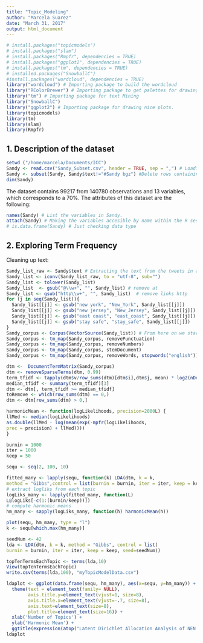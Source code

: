 ```yaml
---
title: "Topic_Modeling"
author: "Marcela Suarez"
date: "March 31, 2017"
output: html_document
---
```


```r
# install.packages("topicmodels")
# install.packages("slam")
# install.packages("Rmpfr", dependencies = TRUE)
# install.packages("ggplot2", dependencies = TRUE)
# install.packages("tm", dependencies = TRUE)
# installed.packages("SnowballC")
#install.packages("wordcloud", dependencies = TRUE)
library("wordcloud") # Importing package to build the wordcloud
library("RColorBrewer") # Importing package to get palettes for drawing nice plots.
library("tm") # Importing package for text Mining
library("SnowballC")
library("ggplot2") # Importing package for drawing nice plots.
library(topicmodels)
library(tm)
library(slam)
library(Rmpfr)
```


## 1. Description of the dataset

```r
setwd ("/home/marcela/Documents/ICC") 
Sandy <- read.csv("Sandy_Subset.csv", header = TRUE, sep = ",") # Loading data into R.
Sandy <- subset(Sandy, Sandy$text!="#Sandy bgz") #Delete rows containing just that text
dim(Sandy) 
```

The dataset contains 99217 from 140780 observations and 13 variables, which corresponds to a 70%. The attributes of this dataset are the following:

```r
names(Sandy) # List the variables in Sandy. 
attach(Sandy) # Making the variables accesible by name within the R session
# is.data.frame(Sandy) # Just checking data type
```

## 2. Exploring Term Frequency

Cleaning up text:
```r
Sandy_list_raw <- Sandy$text # Extracting the text from the tweets in a vector
Sandy_list <- iconv(Sandy_list_raw, to = "utf-8", sub="")
Sandy_list <- tolower(Sandy_list)
Sandy_list  <- gsub("@\\w+", "", Sandy_list) # remove at
Sandy_list <- gsub("http\\w+", "", Sandy_list)  # remove links http
for (j in seq(Sandy_list)){
  Sandy_list[[j]] <- gsub("new york", "New_York", Sandy_list[[j]])
  Sandy_list[[j]] <- gsub("new jersey", "New_Jersey", Sandy_list[[j]])
  Sandy_list[[j]] <- gsub("east coast", "east_coast", Sandy_list[[j]])
  Sandy_list[[j]] <- gsub("stay safe", "stay_safe", Sandy_list[[j]])
}
Sandy_corpus <- Corpus(VectorSource(Sandy_list)) # From here on we start constructing the lexical Corpus:
Sandy_corpus <- tm_map(Sandy_corpus, removePunctuation)
Sandy_corpus <- tm_map(Sandy_corpus, removeNumbers)
Sandy_corpus <- tm_map(Sandy_corpus, stemDocument)
Sandy_corpus <- tm_map(Sandy_corpus, removeWords, stopwords("english"))
```

```r
dtm <-  DocumentTermMatrix(Sandy_corpus)
dtm <- removeSparseTerms(dtm, 0.99)
term_tfidf <- tapply(dtm$v/row_sums(dtm)[dtm$i],dtm$j, mean) * log2(nDocs(dtm)/col_sums(dtm > 0))
median_tfidf <- summary(term_tfidf)[3]
dtm <- dtm[, term_tfidf >= median_tfidf]
toRemove <- which(row_sums(dtm) == 0,)
dtm <- dtm[row_sums(dtm) > 0,]

harmonicMean <- function(logLikelihoods, precision=2000L) {
llMed <- median(logLikelihoods)
as.double(llMed - log(mean(exp(-mpfr(logLikelihoods,
prec = precision) + llMed))))
}

burnin = 1000
iter = 1000
keep = 50

sequ <- seq(2, 100, 10)

fitted_many <- lapply(sequ, function(k) LDA(dtm, k = k,
method = "Gibbs",control = list(burnin = burnin, iter = iter, keep = keep) ))
# extract logliks from each topic
logLiks_many <- lapply(fitted_many, function(L)
L@logLiks[-c(1:(burnin/keep))])
# compute harmonic means
hm_many <- sapply(logLiks_many, function(h) harmonicMean(h))

plot(sequ, hm_many, type = "l")
k <- sequ[which.max(hm_many)]

seedNum <- 42
lda <- LDA(dtm, k = k, method = "Gibbs", control = list(
burnin = burnin, iter = iter, keep = keep, seed=seedNum))

topTenTermsEachTopic <- terms(lda,10)
View(topTenTermsEachTopic)
write.csv(terms(lda,100), "myTopicModelData.csv")

```
```r
ldaplot <- ggplot(data.frame(sequ, hm_many), aes(x=sequ, y=hm_many)) + geom_path(lwd=0.5) +
  theme(text = element_text(family= NULL),
        axis.title.y=element_text(vjust=1, size=8),
        axis.title.x=element_text(vjust=-.7, size=8),
        axis.text=element_text(size=8),
        plot.title=element_text(size=16)) +
  xlab('Number of Topics') +
  ylab('Harmonic Mean') +
  ggtitle(expression(atop("Latent Dirichlet Allocation Analysis of NEN LLIS", atop(italic("How many distinct topics in the abstracts?"), ""))))
ldaplot
```

